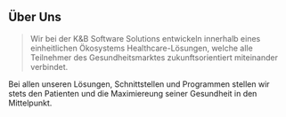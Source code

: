 ## Über Uns

> Wir bei der K&B Software Solutions entwickeln innerhalb eines einheitlichen Ökosystems Healthcare-Lösungen, welche alle Teilnehmer des Gesundheitsmarktes zukunftsorientiert miteinander verbindet.

Bei allen unseren Lösungen, Schnittstellen und Programmen stellen wir stets den Patienten und die Maximiereung seiner Gesundheit in den Mittelpunkt.